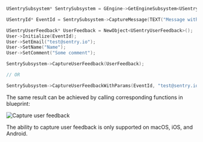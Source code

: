 ```cpp
USentrySubsystem* SentrySubsystem = GEngine->GetEngineSubsystem<USentrySubsystem>();

USentryId* EventId = SentrySubsystem->CaptureMessage(TEXT("Message with feedback"));

USentryUserFeedback* UserFeedback = NewObject<USentryUserFeedback>();
User->Initialize(EventId);
User->SetEmail("test@sentry.io");
User->SetName("Name");
User->SetComment("Some comment");

SentrySubsystem->CaptureUserFeedback(UserFeedback);

// OR

SentrySubsystem->CaptureUserFeedbackWithParams(EventId, "test@sentry.io", "Some comment", "Name");
```

The same result can be achieved by calling corresponding functions in blueprint:

![Capture user feedback](./img/unreal_user_feedback.png)

<Note>

The ability to capture user feedback is only supported on macOS, iOS, and Android.

</Note>
